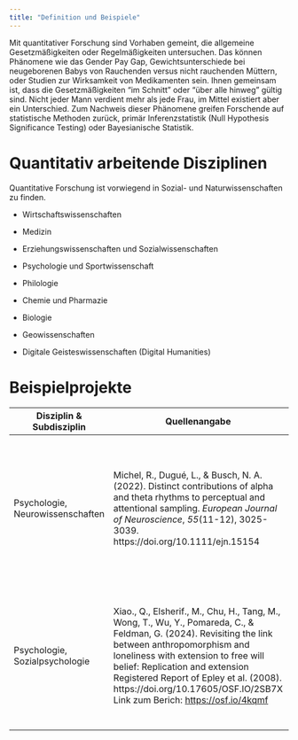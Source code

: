 ```yaml
---
title: "Definition und Beispiele"
---
```


Mit quantitativer Forschung sind Vorhaben gemeint, die allgemeine Gesetzmäßigkeiten oder Regelmäßigkeiten untersuchen. Das können Phänomene wie das Gender Pay Gap, Gewichtsunterschiede bei neugeborenen Babys von Rauchenden versus nicht rauchenden Müttern, oder Studien zur Wirksamkeit von Medikamenten sein. Ihnen gemeinsam ist, dass die Gesetzmäßigkeiten "im Schnitt" oder "über alle hinweg" gültig sind. Nicht jeder Mann verdient mehr als jede Frau, im Mittel existiert aber ein Unterschied. Zum Nachweis dieser Phänomene greifen Forschende auf statistische Methoden zurück, primär Inferenzstatistik (Null Hypothesis Significance Testing) oder Bayesianische Statistik.

# Quantitativ arbeitende Disziplinen

Quantitative Forschung ist vorwiegend in Sozial- und Naturwissenschaften zu finden.

-   Wirtschaftswissenschaften

-   Medizin

-   Erziehungswissenschaften und Sozialwissenschaften

-   Psychologie und Sportwissenschaft

-   Philologie

-   Chemie und Pharmazie

-   Biologie

-   Geowissenschaften

-   Digitale Geisteswissenschaften (Digital Humanities)

# Beispielprojekte

+----------------------------------+---------------------------------------------------------------------------------------------------------------------------------------------------------------------------------------------------------------------------------------------------------------------------------------------------------------+---------------------------------------------------------------------------------------------------------------------------------+
| Disziplin & Subdisziplin         | Quellenangabe                                                                                                                                                                                                                                                                                                 | Beschreibung                                                                                                                    |
+==================================+===============================================================================================================================================================================================================================================================================================================+=================================================================================================================================+
| Psychologie, Neurowissenschaften | Michel, R., Dugué, L., & Busch, N. A. (2022). Distinct contributions of alpha and theta rhythms to perceptual and attentional sampling. *European Journal of Neuroscience*, *55*(11-12), 3025-3039. https://doi.org/10.1111/ejn.15154                                                                         | -   Es handelt sich um eine Open Access Publikation (hybrid Open Access)                                                        |
|                                  |                                                                                                                                                                                                                                                                                                               |                                                                                                                                 |
|                                  |                                                                                                                                                                                                                                                                                                               | -   Studie wurde präregistriert (<https://aspredicted.org/v37gr.pdf>)                                                           |
|                                  |                                                                                                                                                                                                                                                                                                               |                                                                                                                                 |
|                                  |                                                                                                                                                                                                                                                                                                               | -   Daten sind öffentlich verfügbar (<https://osf.io/de4bu>)                                                                    |
|                                  |                                                                                                                                                                                                                                                                                                               |                                                                                                                                 |
|                                  |                                                                                                                                                                                                                                                                                                               | -   Eine Anleitung zum Reproduzieren der Ergebnisse ist auf Github verfügbar (<https://github.com/remichel/RAPscripts>)         |
+----------------------------------+---------------------------------------------------------------------------------------------------------------------------------------------------------------------------------------------------------------------------------------------------------------------------------------------------------------+---------------------------------------------------------------------------------------------------------------------------------+
| Psychologie, Sozialpsychologie   | Xiao., Q., Elsherif., M., Chu, H., Tang, M., Wong, T., Wu, Y., Pomareda, C., & Feldman, G. (2024). Revisiting the link between anthropomorphism and loneliness with extension to free will belief: Replication and extension Registered Report of Epley et al. (2008). https://doi.org/10.17605/OSF.IO/2SB7X\ | -   Registered Report via Peer Community-In (PCI) mit Stage 1 und Stage 2 Review                                                |
|                                  | Link zum Berich: <https://osf.io/4kqmf>                                                                                                                                                                                                                                                                       |                                                                                                                                 |
|                                  |                                                                                                                                                                                                                                                                                                               | -   *Endorsement* von PCI und Peer Review Prozess vollständig offengelegt: <https://rr.peercommunityin.org/articles/rec?id=750> |
|                                  |                                                                                                                                                                                                                                                                                                               |                                                                                                                                 |
|                                  |                                                                                                                                                                                                                                                                                                               | -   Replikationsstudie                                                                                                          |
|                                  |                                                                                                                                                                                                                                                                                                               |                                                                                                                                 |
|                                  |                                                                                                                                                                                                                                                                                                               | -   Daten und Materialien öffentlich zugänglich (<https://osf.io/2sb7x>)                                                        |
+----------------------------------+---------------------------------------------------------------------------------------------------------------------------------------------------------------------------------------------------------------------------------------------------------------------------------------------------------------+---------------------------------------------------------------------------------------------------------------------------------+
